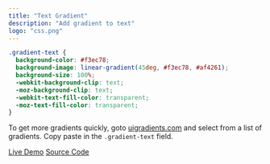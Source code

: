 ```yaml
---
title: "Text Gradient"
description: "Add gradient to text"
logo: "css.png"
---
```


```css
.gradient-text {
  background-color: #f3ec78;
  background-image: linear-gradient(45deg, #f3ec78, #af4261);
  background-size: 100%;
  -webkit-background-clip: text;
  -moz-background-clip: text;
  -webkit-text-fill-color: transparent;
  -moz-text-fill-color: transparent;
}
```

To get more gradients quickly, goto [uigradients.com](https://uigradients.com/#DarkSkies) and select from a list of gradients.
Copy paste in the `.gradient-text` field.

[Live Demo](http://manuarora.in/demos/demo/gradient)
[Source Code](https://github.com/manuarora700/portfolio-website/tree/master/pages/demos/demo/gradient)
